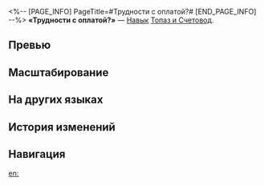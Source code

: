 <%-- [PAGE_INFO]
PageTitle=#Трудности с оплатой?#
[END_PAGE_INFO] --%>
{{Навык Инфобокс
|Название         = Трудности с оплатой?
|Изображение      = Навык Трудности с оплатой?.png
|Персонаж         = Топаз и Счетовод
|Тип              = Навык
|Тэг              = Одиночная атака
|УронСтойк        = 20
|ЭнергияГен       = 30
|Энергия          = 
|Длительность     = 
|Описание         = Накладывает на выбранного противника статус Справка о задолженности, который повышает получаемый урон от {{Доп эффект|бонус-атак}} на {{Цвет|Выделенный|25%—55%}}. Статус Справка о задолженности применяется только к последней цели, получившей этот статус. В начале хода или во время действия союзника, если на поле боя нет противника со статусом Справка о задолженности, то Топаз накладывает этот статус на случайного противника.<br />Счетовод наносит этой цели огненный урон, равный {{Цвет|Выделенный|75%—165%}} от силы атаки Топаз. Когда использование этого навыка наносит урон, оно считается проведением {{Доп эффект|бонус-атаки}}.
|Свойство1        = 
|Масштабирование1 = 
}}
'''«Трудности с оплатой?»''' — [[Навык]] [[Топаз и Счетовод]].

==Превью==
{{Превью
|Файл = Трудности с оплатой? Превью
}}

==Масштабирование==
{{Масштабирование навыка|тип=Навык
|75%;82.5%;90%;97.5%;105%;112.5%;121.88%;131.25%;140.63%;150%;157.5%;165%;172.5%;180%;187.5%
|25%;27.5%;30%;32.5%;35%;37.5%;40.63%;43.75%;46.88%;50%;52.5%;55%;57.5%;60%;62.5%
}}

==На других языках==
{{На других языках
|en   = Difficulty Paying?
|zhs  = 支付困难？
|zht  = 支付困難？
|ja   = {{Rubi|支払困難|しはらいこんなん}}？
|ko   = 결제 불가?
|es   = ¿Problemas con el pago?
|fr   = Des difficultés de paiement ?
|ru   = Трудности с оплатой?
|th   = Difficulty Paying?
|vi   = Khó Thanh Toán?
|de   = Schwierigkeiten beim Bezahlen?
|id   = Difficulty Paying?
|pt   = Dificuldade para Pagar?
}}

==История изменений==
{{История изменений|3.5}}

==Навигация==
{{Навык Навбокс|Топаз и Счетовод}}

[[en:]]